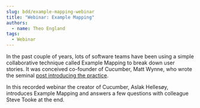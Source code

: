 ```yaml
---
slug: bdd/example-mapping-webinar
title: "Webinar: Example Mapping"
authors:
  - name: Theo England
tags:
  - Webinar
---
```


In the past couple of years, lots of software teams have been using a simple collaborative technique called Example Mapping to break down user stories. It was conceived co-founder of Cucumber, Matt Wynne, who wrote the seminal [post introducing the practice](/blog/2015/12/08/example-mapping-introduction).

In this recorded webinar the creator of Cucumber, Aslak Hellesøy, introduces Example Mapping and answers a few questions with colleague Steve Tooke at the end.

<YouTubeVideo video="VwvrGfWmG_U" />

<!-- truncate -->